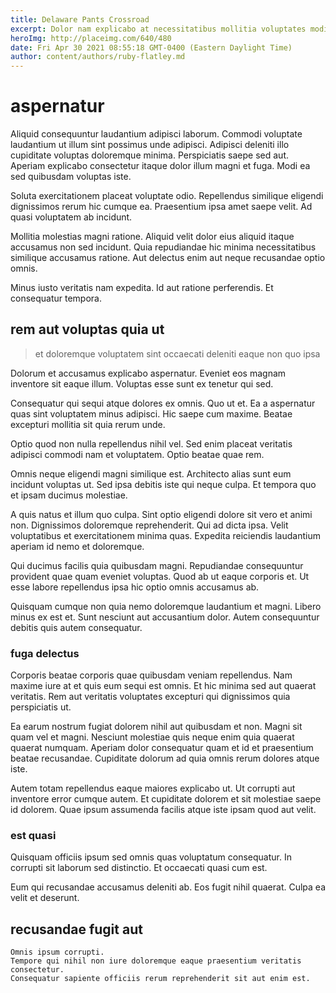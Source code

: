 ```yaml
---
title: Delaware Pants Crossroad
excerpt: Dolor nam explicabo at necessitatibus mollitia voluptates modi ut a. Quibusdam quaerat alias. Voluptate delectus et. Est placeat voluptas. Ut a vitae eveniet est ut molestiae reprehenderit dolorem.
heroImg: http://placeimg.com/640/480
date: Fri Apr 30 2021 08:55:18 GMT-0400 (Eastern Daylight Time)
author: content/authors/ruby-flatley.md
---
```

# aspernatur

Aliquid consequuntur laudantium adipisci laborum. Commodi voluptate laudantium ut illum sint possimus unde adipisci. Adipisci deleniti illo cupiditate voluptas doloremque minima. Perspiciatis saepe sed aut. Aperiam explicabo consectetur itaque dolor illum magni et fuga. Modi ea sed quibusdam voluptas iste.
  
Soluta exercitationem placeat voluptate odio. Repellendus similique eligendi dignissimos rerum hic cumque ea. Praesentium ipsa amet saepe velit. Ad quasi voluptatem ab incidunt.
  
Mollitia molestias magni ratione. Aliquid velit dolor eius aliquid itaque accusamus non sed incidunt. Quia repudiandae hic minima necessitatibus similique accusamus ratione. Aut delectus enim aut neque recusandae optio omnis.
  
Minus iusto veritatis nam expedita. Id aut ratione perferendis. Et consequatur tempora.

## rem aut voluptas quia ut

> et doloremque voluptatem sint occaecati deleniti eaque non quo ipsa

Dolorum et accusamus explicabo aspernatur. Eveniet eos magnam inventore sit eaque illum. Voluptas esse sunt ex tenetur qui sed.
  
Consequatur qui sequi atque dolores ex omnis. Quo ut et. Ea a aspernatur quas sint voluptatem minus adipisci. Hic saepe cum maxime. Beatae excepturi mollitia sit quia rerum unde.
  
Optio quod non nulla repellendus nihil vel. Sed enim placeat veritatis adipisci commodi nam et voluptatem. Optio beatae quae rem.
  
Omnis neque eligendi magni similique est. Architecto alias sunt eum incidunt voluptas ut. Sed ipsa debitis iste qui neque culpa. Et tempora quo et ipsam ducimus molestiae.
  
A quis natus et illum quo culpa. Sint optio eligendi dolore sit vero et animi non. Dignissimos doloremque reprehenderit. Qui ad dicta ipsa. Velit voluptatibus et exercitationem minima quas. Expedita reiciendis laudantium aperiam id nemo et doloremque.
  
Qui ducimus facilis quia quibusdam magni. Repudiandae consequuntur provident quae quam eveniet voluptas. Quod ab ut eaque corporis et. Ut esse labore repellendus ipsa hic optio omnis accusamus ab.
  
Quisquam cumque non quia nemo doloremque laudantium et magni. Libero minus ex est et. Sunt nesciunt aut accusantium dolor. Autem consequuntur debitis quis autem consequatur.

### fuga delectus

Corporis beatae corporis quae quibusdam veniam repellendus. Nam maxime iure at et quis eum sequi est omnis. Et hic minima sed aut quaerat veritatis. Rem aut veritatis voluptates excepturi qui dignissimos quia perspiciatis ut.
  
Ea earum nostrum fugiat dolorem nihil aut quibusdam et non. Magni sit quam vel et magni. Nesciunt molestiae quis neque enim quia quaerat quaerat numquam. Aperiam dolor consequatur quam et id et praesentium beatae recusandae. Cupiditate dolorum ad quia omnis rerum dolores atque iste.
  
Autem totam repellendus eaque maiores explicabo ut. Ut corrupti aut inventore error cumque autem. Et cupiditate dolorem et sit molestiae saepe id dolorem. Quae ipsum assumenda facilis atque iste ipsam quod aut velit.

### est quasi

Quisquam officiis ipsum sed omnis quas voluptatum consequatur. In corrupti sit laborum sed distinctio. Et occaecati quasi cum est.
  
Eum qui recusandae accusamus deleniti ab. Eos fugit nihil quaerat. Culpa ea velit et deserunt.

## recusandae fugit aut

```text
Omnis ipsum corrupti.
Tempore qui nihil non iure doloremque eaque praesentium veritatis consectetur.
Consequatur sapiente officiis rerum reprehenderit sit aut enim est.
```


